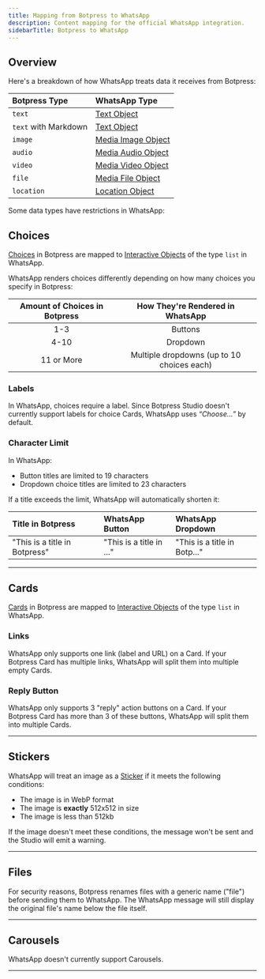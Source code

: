 ```yaml
---
title: Mapping from Botpress to WhatsApp
description: Content mapping for the official WhatsApp integration.
sidebarTitle: Botpress to WhatsApp
---
```


## Overview

Here's a breakdown of how WhatsApp treats data it receives from Botpress:

| Botpress Type       | WhatsApp Type                                                                                     |
| :------------------ | :------------------------------------------------------------------------------------------------ |
| `text`              | [Text Object](https://developers.facebook.com/docs/whatsapp/cloud-api/reference/messages#text-object)     |
| `text` with Markdown | [Text Object](https://developers.facebook.com/docs/whatsapp/cloud-api/reference/messages#text-object)     |
| `image`             | [Media Image Object](https://developers.facebook.com/docs/whatsapp/cloud-api/reference/messages#media-object) |
| `audio`             | [Media Audio Object](https://developers.facebook.com/docs/whatsapp/cloud-api/reference/messages#media-object) |
| `video`             | [Media Video Object](https://developers.facebook.com/docs/whatsapp/cloud-api/reference/messages#media-object) |
| `file`              | [Media File Object](https://developers.facebook.com/docs/whatsapp/cloud-api/reference/messages#media-object)   |
| `location`          | [Location Object](https://developers.facebook.com/docs/whatsapp/cloud-api/reference/messages#location-object)  |

Some data types have restrictions in WhatsApp:

## Choices

[Choices](https://botpress.com/docs/capture-information) in Botpress are mapped to [Interactive Objects](https://developers.facebook.com/docs/whatsapp/cloud-api/reference/messages#interactive-object) of the type `list` in WhatsApp.

WhatsApp renders choices differently depending on how many choices you specify in Botpress:

| Amount of Choices in Botpress | How They're Rendered in WhatsApp  |
| :---------------------------: | :-------------------------------: |
| 1-3                           | Buttons                          |
| 4-10                          | Dropdown                        |
| 11 or More                    | Multiple dropdowns (up to 10 choices each) |

### Labels

In WhatsApp, choices require a label. Since Botpress Studio doesn't currently support labels for choice Cards, WhatsApp uses *“Choose…”* by default.

### Character Limit

In WhatsApp:

- Button titles are limited to 19 characters
- Dropdown choice titles are limited to 23 characters

If a title exceeds the limit, WhatsApp will automatically shorten it:

| Title in Botpress              | WhatsApp Button           | WhatsApp Dropdown           |
| :---------------------------- | :----------------------- | :------------------------- |
| "This is a title in Botpress" | "This is a title in ..." | "This is a title in Botp..." |

---

## Cards

[Cards](https://botpress.com/docs/capture-information) in Botpress are mapped to [Interactive Objects](https://developers.facebook.com/docs/whatsapp/cloud-api/reference/messages#interactive-object) of the type `list` in WhatsApp.

### Links

WhatsApp only supports one link (label and URL) on a Card. If your Botpress Card has multiple links, WhatsApp will split them into multiple empty Cards.

### Reply Button

WhatsApp only supports 3 "reply" action buttons on a Card. If your Botpress Card has more than 3 of these buttons, WhatsApp will split them into multiple Cards.

---

## Stickers

WhatsApp will treat an image as a [Sticker](https://developers.facebook.com/docs/whatsapp/cloud-api/messages/sticker-messages) if it meets the following conditions:

- The image is in WebP format
- The image is **exactly** 512x512 in size
- The image is less than 512kb

If the image doesn't meet these conditions, the message won't be sent and the Studio will emit a warning.

---

## Files

For security reasons, Botpress renames files with a generic name ("file") before sending them to WhatsApp. The WhatsApp message will still display the original file's name below the file itself.

---

## Carousels

WhatsApp doesn't currently support Carousels.

---